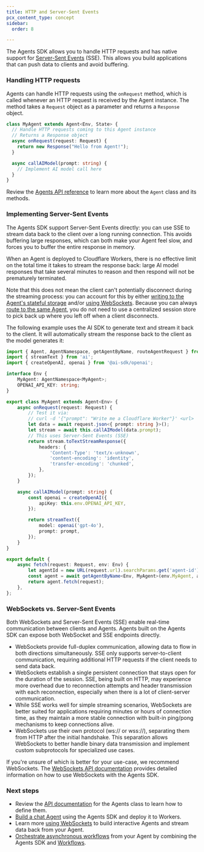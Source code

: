 ```yaml
---
title: HTTP and Server-Sent Events
pcx_content_type: concept
sidebar:
  order: 8

---
```



The Agents SDK allows you to handle HTTP requests and has native support for [Server-Sent Events](https://developer.mozilla.org/en-US/docs/Web/API/Server-sent_events) (SSE). This allows you build applications that can push data to clients and avoid buffering.

### Handling HTTP requests

Agents can handle HTTP requests using the `onRequest` method, which is called whenever an HTTP request is received by the Agent instance. The method takes a `Request` object as a parameter and returns a `Response` object.

<TypeScriptExample>

```ts
class MyAgent extends Agent<Env, State> {
  // Handle HTTP requests coming to this Agent instance
  // Returns a Response object
  async onRequest(request: Request) {
    return new Response("Hello from Agent!");
  }

  async callAIModel(prompt: string) {
  	// Implement AI model call here
  }
}
```

</TypeScriptExample>

Review the [Agents API reference](/agents/api-reference/agents-api/) to learn more about the `Agent` class and its methods.

### Implementing Server-Sent Events

The Agents SDK support Server-Sent Events directly: you can use SSE to stream data back to the client over a long running connection. This avoids buffering large responses, which can both make your Agent feel slow, and forces you to buffer the entire response in memory.

When an Agent is deployed to Cloudflare Workers, there is no effective limit on the total time it takes to stream the response back: large AI model responses that take several minutes to reason and then respond will not be prematurely terminated.

Note that this does not mean the client can't potentially disconnect during the streaming process: you can account for this by either [writing to the Agent's stateful storage](/agents/api-reference/store-and-sync-state/) and/or [using WebSockets](/agents/api-reference/websockets/). Because you can always [route to the same Agent](/agents/api-reference/calling-agents/), you do not need to use a centralized session store to pick back up where you left off when a client disconnects.

The following example uses the AI SDK to generate text and stream it back to the client. It will automatically stream the response back to the client as the model generates it:

<TypeScriptExample>

```ts
import { Agent, AgentNamespace, getAgentByName, routeAgentRequest } from 'agents';
import { streamText } from 'ai';
import { createOpenAI, openai } from '@ai-sdk/openai';

interface Env {
	MyAgent: AgentNamespace<MyAgent>;
	OPENAI_API_KEY: string;
}

export class MyAgent extends Agent<Env> {
	async onRequest(request: Request) {
		// Test it via:
		// curl -d '{"prompt": "Write me a Cloudflare Worker"}' <url>
		let data = await request.json<{ prompt: string }>();
		let stream = await this.callAIModel(data.prompt);
		// This uses Server-Sent Events (SSE)
		return stream.toTextStreamResponse({
			headers: {
				'Content-Type': 'text/x-unknown',
				'content-encoding': 'identity',
				'transfer-encoding': 'chunked',
			},
		});
	}

	async callAIModel(prompt: string) {
		const openai = createOpenAI({
			apiKey: this.env.OPENAI_API_KEY,
		});

		return streamText({
			model: openai('gpt-4o'),
			prompt: prompt,
		});
	}
}

export default {
	async fetch(request: Request, env: Env) {
		let agentId = new URL(request.url).searchParams.get('agent-id') || '';
		const agent = await getAgentByName<Env, MyAgent>(env.MyAgent, agentId);
		return agent.fetch(request);
	},
};
```

</TypeScriptExample>

### WebSockets vs. Server-Sent Events

Both WebSockets and Server-Sent Events (SSE) enable real-time communication between clients and Agents. Agents built on the Agents SDK can expose both WebSocket and SSE endpoints directly.

* WebSockets provide full-duplex communication, allowing data to flow in both directions simultaneously. SSE only supports server-to-client communication, requiring additional HTTP requests if the client needs to send data back.
* WebSockets establish a single persistent connection that stays open for the duration of the session. SSE, being built on HTTP, may experience more overhead due to reconnection attempts and header transmission with each reconnection, especially when there is a lot of client-server communication.
* While SSE works well for simple streaming scenarios, WebSockets are better suited for applications requiring minutes or hours of connection time, as they maintain a more stable connection with built-in ping/pong mechanisms to keep connections alive.
* WebSockets use their own protocol (ws:// or wss://), separating them from HTTP after the initial handshake. This separation allows WebSockets to better handle binary data transmission and implement custom subprotocols for specialized use cases.

If you're unsure of which is better for your use-case, we recommend WebSockets. The [WebSockets API documentation](/agents/api-reference/websockets/) provides detailed information on how to use WebSockets with the Agents SDK.

### Next steps

* Review the [API documentation](/agents/api-reference/agents-api/) for the Agents class to learn how to define them.
* [Build a chat Agent](/agents/getting-started/build-a-chat-agent/) using the Agents SDK and deploy it to Workers.
* Learn more [using WebSockets](/agents/api-reference/websockets/) to build interactive Agents and stream data back from your Agent.
* [Orchestrate asynchronous workflows](/agents/api-reference/run-workflows) from your Agent by combining the Agents SDK and [Workflows](/workflows).
